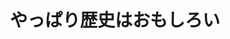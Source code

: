 ﻿---
title: "やっぱり歴史はおもしろい"
category: "社会理工"
vol: 24
interviewee: "山室 恭子 "
url: ""
tags: ["歴史"]
pdf: "24-3.pdf"
career: ""
preface: "歴史学、とくに日本中世史を専門としている山室先生。その研究の仕方について、毛利家の「三本の矢」の伝説を例に紹介する。"
---
